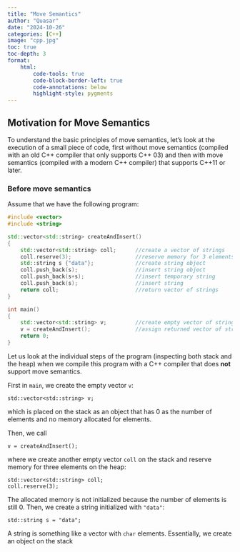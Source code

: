 ```yaml
---
title: "Move Semantics"
author: "Quasar"
date: "2024-10-26"
categories: [C++]      
image: "cpp.jpg"
toc: true
toc-depth: 3
format:
    html:
        code-tools: true
        code-block-border-left: true
        code-annotations: below
        highlight-style: pygments
---
```


## Motivation for Move Semantics

To understand the basic principles of move semantics, let's look at the execution of a small piece of code, first without move semantics (compiled with an old C++ compiler that only supports C++ 03) and then with move semantics (compiled with a modern C++ compiler) that supports C++11 or later.

### Before move semantics

Assume that we have the following program:

```cpp
#include <vector>
#include <string>

std::vector<std::string> createAndInsert()
{
    std::vector<std::string> coll;      //create a vector of strings
    coll.reserve(3);                    //reserve memory for 3 elements
    std::string s {"data"};             //create string object
    coll.push_back(s);                  //insert string object
    coll.push_back(s+s);                //insert temporary string
    coll.push_back(s);                  //insert string
    return coll;                        //return vector of strings
}

int main()
{
    std::vector<std::string> v;         //create empty vector of strings
    v = createAndInsert();              //assign returned vector of strings
    return 0;
}
```

Let us look at the individual steps of the program (inspecting both stack and the heap) when we compile this program with a C++ compiler that does **not** support move semantics.

First in `main`, we create the empty vector `v`:

```
std::vector<std::string> v;
```

which is placed on the stack as an object that has 0 as the number of elements and no memory allocated for elements.

Then, we call 

```
v = createAndInsert();
```

where we create another empty vector `coll` on the stack and reserve memory for three elements on the heap:

```
std::vector<std::string> coll;
coll.reserve(3);
```

The allocated memory is not initialized because the number of elements is still 0. Then, we create a string initialized with `"data"`:

```
std::string s = "data";
```

A string is something like a vector with `char` elements. Essentially, we create an object on the stack  